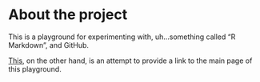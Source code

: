 
# About the project

This is a playground for experimenting with, uh...something called "R Markdown", and GitHub. 

[This](https://jkruohon.github.io/IODS-project/), on the other hand, is an attempt to provide a link to the main page of this playground.

